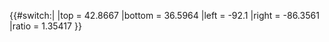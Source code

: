 {{#switch:{{{1}}}|
|top    = 42.8667
|bottom = 36.5964
|left   = -92.1
|right  = -86.3561
|ratio  = 1.35417
}}<noinclude>{{template doc}}</noinclude>